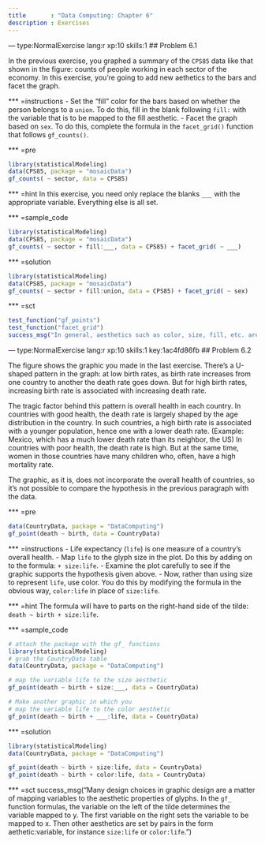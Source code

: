 ```yaml
---
title       : "Data Computing: Chapter 6"
description : Exercises
---
```


--- type:NormalExercise lang:r xp:10 skills:1
## Problem 6.1

In the previous exercise, you graphed a summary of the `CPS85` data like that shown in the figure: counts of people working in each sector of the economy. In this exercise, you're going to add new aethetics to the bars and facet the graph.

*** =instructions
- Set the "fill" color for the bars based on whether the person belongs to a `union`. To do this, fill in the blank following `fill:` with the variable that is to be mapped to the fill aesthetic.
- Facet the graph based on `sex`. To do this, complete the formula in the `facet_grid()` function that follows `gf_counts()`.

*** =pre
```r
library(statisticalModeling)
data(CPS85, package = "mosaicData")
gf_counts( ~ sector, data = CPS85)
```

*** =hint
In this exercise, you need only replace the blanks `___` with the appropriate variable. Everything else is all set.


*** =sample_code
```r
library(statisticalModeling)
data(CPS85, package = "mosaicData")
gf_counts( ~ sector + fill:___, data = CPS85) + facet_grid( ~ ___)
```


*** =solution
```r
library(statisticalModeling)
data(CPS85, package = "mosaicData")
gf_counts( ~ sector + fill:union, data = CPS85) + facet_grid( ~ sex)
```

*** =sct
```r
test_function("gf_points")
test_function("facet_grid")
success_msg("In general, aesthetics such as color, size, fill, etc. are mapped to variables by adding into the formula a component in the form `aesthetic:variable`.")
```

--- type:NormalExercise lang:r xp:10 skills:1 key:1ac4fd86fb
## Problem 6.2

The figure shows the graphic you made in the last exercise. There's a U-shaped pattern in the graph: at low birth rates, as birth rate increases from one country to another the death rate goes down. But for high birth rates, increasing birth rate is associated with increasing death rate.

The tragic factor behind this pattern is overall health in each country. In countries with good health, the death rate is largely shaped by the age distribution in the country. In such countries, a high birth rate is associated with a younger population, hence one with a lower death rate. (Example: Mexico, which has a much lower death rate than its neighbor, the US) In countries with poor health, the death rate is high. But at the same time, women in those countries have many children who, often, have a high mortality rate.

The graphic, as it is, does not incorporate the overall health of countries, so it's not possible to compare the hypothesis in the previous paragraph with the data.

*** =pre
```r
data(CountryData, package = "DataComputing")
gf_point(death ~ birth, data = CountryData)
```

*** =instructions
- Life expectancy (`life`) is one measure of a country's overall health.
- Map `life` to the glyph size in the plot. Do this by adding on to the formula: `+ size:life`.
- Examine the plot carefully to see if the graphic supports the hypothesis given above.
- Now, rather than using size to represent `life`, use color. You do this by modifying the formula in the obvious way, `color:life` in place of `size:life`.


*** =hint
The formula will have to parts on the right-hand side of the tilde: `death ~ birth + size:life`. 

*** =sample_code
```r
# attach the package with the gf_ functions
library(statisticalModeling)
# grab the CountryData table
data(CountryData, package = "DataComputing")

# map the variable life to the size aesthetic
gf_point(death ~ birth + size:___, data = CountryData)

# Make another graphic in which you
# map the variable life to the color aesthetic
gf_point(death ~ birth + ___:life, data = CountryData)
```

*** =solution
```r
library(statisticalModeling)
data(CountryData, package = "DataComputing")

gf_point(death ~ birth + size:life, data = CountryData)
gf_point(death ~ birth + color:life, data = CountryData)
```

*** =sct
success_msg("Many design choices in graphic design are a matter of mapping variables to the aesthetic properties of glyphs.  In the `gf_` function formulas, the variable on the left of the tilde determines the variable mapped to y. The first variable on the right sets the variable to be mapped to x. Then other aesthetics are set by pairs in the form aethetic:variable, for instance `size:life` or `color:life`.")
